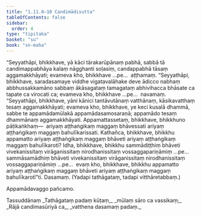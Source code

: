 ```yaml
---
title: "1.11.8–10 Candimādisutta"
tableOfContents: false
sidebar:
  order: 4
type: "tipitaka"
basket: "su"
book: "sn-maha"
---
```



<DynamicBreadcrumb />

<Division number="146" book="sn-maha" bookNo="14" page="41">

<Paragraph number="265" book="sn-maha">
“Seyyathāpi, bhikkhave, yā kāci tārakarūpānaṃ pabhā, sabbā tā candimappabhāya kalaṃ nāgghanti soḷasiṃ, candappabhā tāsaṃ aggamakkhāyati; evameva kho, bhikkhave …pe…  aṭṭhamaṃ.
</Paragraph>

</Division>
<Division number="147" book="sn-maha" bookNo="14" page="41">

<Paragraph number="266" book="sn-maha">
“Seyyathāpi, bhikkhave, saradasamaye viddhe vigatavalāhake deve ādicco nabhaṃ abbhussakkamāno sabbaṃ ākāsagataṃ tamagataṃ abhivihacca bhāsate ca tapate ca virocati ca; evameva kho, bhikkhave …pe…  navamaṃ.
</Paragraph>

</Division>
<Division number="148" book="sn-maha" bookNo="14" page="41">

<Paragraph number="267" book="sn-maha">
“Seyyathāpi, bhikkhave, yāni kānici tantāvutānaṃ vatthānaṃ, kāsikavatthaṃ tesaṃ aggamakkhāyati; evameva kho, bhikkhave, ye keci kusalā dhammā, sabbe te appamādamūlakā appamādasamosaraṇā; appamādo tesaṃ dhammānaṃ aggamakkhāyati. Appamattassetaṃ, bhikkhave, bhikkhuno pāṭikaṅkhaṃ—  ariyaṃ aṭṭhaṅgikaṃ maggaṃ bhāvessati ariyaṃ aṭṭhaṅgikaṃ maggaṃ bahulīkarissati. Kathañca, bhikkhave, bhikkhu appamatto ariyaṃ aṭṭhaṅgikaṃ maggaṃ bhāveti ariyaṃ aṭṭhaṅgikaṃ maggaṃ bahulīkaroti? Idha, bhikkhave, bhikkhu sammādiṭṭhiṃ bhāveti vivekanissitaṃ virāganissitaṃ nirodhanissitaṃ vossaggapariṇāmiṃ …pe…  sammāsamādhiṃ bhāveti vivekanissitaṃ virāganissitaṃ nirodhanissitaṃ vossaggapariṇāmiṃ …pe…  evaṃ kho, bhikkhave, bhikkhu appamatto ariyaṃ aṭṭhaṅgikaṃ maggaṃ bhāveti ariyaṃ aṭṭhaṅgikaṃ maggaṃ bahulīkarotī”ti.

</Paragraph>
</Division>

<Paragraph number="268" type="center" book="sn-maha">
Dasamaṃ.



</Paragraph>

<Paragraph number="269" type="center" book="sn-maha">
(Yadapi tathāgataṃ, tadapi vitthāretabbaṃ.)

  
Appamādavaggo pañcamo.



</Paragraph>

<Paragraph number="270" type="center" book="sn-maha">
Tassuddānaṃ


</Paragraph>

<Paragraph number="271" type="verses" book="sn-maha">
_Tathāgataṃ padaṃ kūṭaṃ,_  
_mūlaṃ sāro ca vassikaṃ;_  
_Rājā candimasūriyā ca,_  
_vatthena dasamaṃ padaṃ._
</Paragraph>